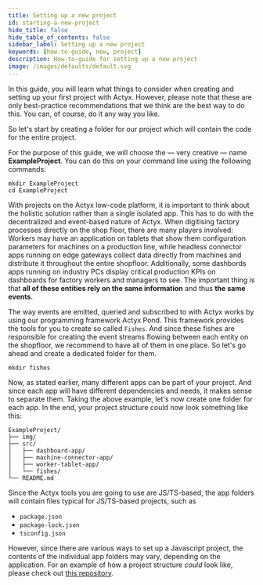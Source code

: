 ```yaml
---
title: Setting up a new project
id: starting-a-new-project
hide_title: false
hide_table_of_contents: false
sidebar_label: Setting up a new project
keywords: [how-to-guide, new, project]
description: How-to-guide for setting up a new project
image: /images/defaults/default.svg
---
```


In this guide, you will learn what things to consider when creating and setting up your first project with Actyx.
However, please note that these are only best-practice recommendations that we think are the best way to do this.
You can, of course, do it any way you like.

So let's start by creating a folder for our project which will contain the code for the entire project.

For the purpose of this guide, we will choose the — very creative — name **ExampleProject**.
You can do this on your command line using the following commands:

```text
mkdir ExampleProject
cd ExampleProject
```

With projects on the Actyx low-code platform, it is important to think about the holistic solution rather than a single isolated app.
This has to do with the decentralized and event-based nature of Actyx.
When digitising factory processes directly on the shop floor, there are many players involved:
Workers may have an application on tablets that show them configuration parameters for machines on a production line, while headless connector apps running on edge gateways collect data directly from machines and distribute it throughout the entire shopfloor.
Additionally, some dashbords apps running on industry PCs display critical production KPIs on dashboards for factory workers and managers to see.
The important thing is that **all of these entities rely on the same information** and thus **the same events**.

The way events are emitted, queried and subscribed to with Actyx works by using our programming framework Actyx Pond.
This framework provides the tools for you to create so called `Fishes`.
And since these fishes are responsible for creating the event streams flowing between each entity on the shopfloor, we recommend to have all of them in one place.
So let's go ahead and create a dedicated folder for them.

```text
mkdir fishes
```

Now, as stated earlier, many different apps can be part of your project.
And since each app will have different dependencies and needs, it makes sense to separate them.
Taking the above example, let's now create one folder for each app.
In the end, your project structure could now look something like this:

```text
ExampleProject/
├── img/
├── src/
│   ├── dashboard-app/
│   ├── machine-connector-app/
│   ├── worker-tablet-app/
│   └── fishes/
└── README.md
```

Since the Actyx tools you are going to use are JS/TS-based, the app folders will contain files typical for JS/TS-based projects, such as

- `package.json`
- `package-lock.json`
- `tsconfig.json`

However, since there are various ways to set up a Javascript project, the contents of the individual app folders may vary, depending on the application.
For an example of how a project structure _could_ look like, please check out [this repository](https://github.com/Actyx/actyx-quickstart).
